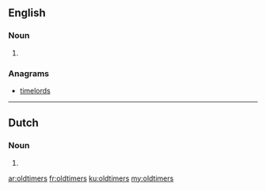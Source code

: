 {{also|Oldtimers}}
==English==

===Noun===
{{head|en|plural}}

# {{plural of|oldtimer|lang=en}}

===Anagrams===
* [[timelords#English|timelords]]

----

==Dutch==

===Noun===
{{head|nl}}

# {{nl-noun form of|pl|oldtimer}}

[[ar:oldtimers]]
[[fr:oldtimers]]
[[ku:oldtimers]]
[[my:oldtimers]]